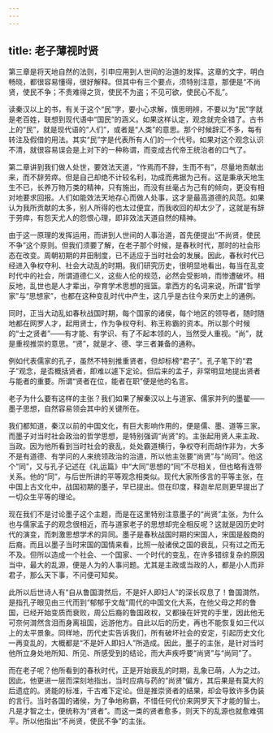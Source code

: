 ```yaml
---
---
---
```

title: 老子薄视时贤
---




第三章是将天地自然的法则，引申应用到人世间的治道的发挥。这章的文字，明白畅晓，都很容易懂得，很好解释。但其中有三个要点，须特别注意，那便是“不尚贤，使民不争；不贵难得之货，使民不为盗；不见可欲，使民心不乱”。

读秦汉以上的书，有关于这个“民”字，要小心求解，慎思明辨，不要以为“民”字就是老百姓，联想到现代语中“国民”的涵义。如果这样认定，观念就完全错了。古书上的“民”，就是现代语的“人们”，或者是“人类”的意思。那个时候辞汇不多，每有转注及假借的用法。其实“民”字是代表所有人们的一个代号。如果对这个观念认识不清，就很容易误会是上对下的一种称谓，而变成古代帝王统治者的口气了。

第二章讲到我们做人处世，要效法天道，“作焉而不辞，生而不有”，尽量地贡献出来，而不辞劳瘁。但是自己却绝不计较名利，功成而弗据为己有。这是秉承天地生生不已，长养万物万类的精神，只有施出，而没有丝毫占为己有的倾向，更没有相对地要求回报。人们如能效法天地存心而做人处事，这才是最高道德的风范。如果认为我所贡献的太多，别人所得的也太过便宜，而我收回的却太少了，这就是有辞于劳瘁，有怨天尤人的怨恨心理，即非效法天道自然的精神。

由于这一原理的发挥运用，而讲到人世间的人事治道，首先便提出“不尚贤，使民不争”这个原则。但我们须要了解，在老子那个时候，是春秋时代，那时的社会形态在改变。周朝初期的井田制度，已不适应于当时社会的发展。因此，春秋时代已经进入争权夺利、社会大动乱的时期。我们研究历史，很明显地看出，每当在乱变时代中的社会，所谓道德仁义，这些人伦的规范，必然会受影响，而惨遭破坏。相反地，乱世也是人才辈出，孕育学术思想的摇篮。拿西方的名词来说，所谓“哲学家”与“思想家”，也都在这种变乱时代中产生，这几乎是古往今来历史上的通例。

同时，正当大动乱如春秋战国时期，每个国家的诸侯，每个地区的领导者，随时随地都在网罗人才，起用贤士，作为争权夺利、称王称霸的资本。所以那个时候的“士之贤者”——有才能、有学识、有了不起本领的人，当然受人重视。“尚”，就是重视推崇的意思。“贤”，就是才、德、学三者兼备的通称。

例如代表儒家的孔子，虽然不特别推重贤者，但却标榜“君子”。孔子笔下的“君子”观念，是否概括贤者，即难以遽下定论。但后来的孟子，非常明显地提出贤者与能者的重要。所谓“贤者在位，能者在职”便是他的名言。

老子为什么要有这样的主张？我们如果了解秦汉以上与道家、儒家并列的墨翟——墨子思想，自然容易领会其中的关键所在。

我们都知道，秦汉以前的中国文化，有巨大影响作用的，便是儒、墨、道等三家。而墨子对当时社会政治的哲学思想，是特别强调“尚贤”的。主张起用贤人来主政、当政。因为他所看到当时社会的衰乱，处处霸道横行，争权夺利而胡作非为，大多不是有道德、有学问的人来统领政治的治道，所以他主张要“尚贤”与“尚同”。他这个“同”，又与孔子记述在《礼运篇》中“大同”思想的“同”不尽相关，但也略有连带关系。他的“同”，与后世所讲的平等观念相类似。现代大家所侈言的平等主张，在中国上古文化中，战国初期的墨子，早已提出。但在印度，释迦牟尼则更早提出了一切众生平等的理论。

现在我们不是讨论墨子这个主题，而是在这里特别注意墨子的“尚贤”主张，为什么也与儒家孟子的观念很相近，而与道家老子的思想却完全相反呢？这就是因历史时代的演变，而刺激思想学术的异同。墨子是春秋战国时期的宋国人，宋国是殷商的后裔。而且以墨子当时宋国的国情来看，比照一般诸侯之国的衰乱，只有过之而无不及。但所以造成一个社会、一个国家、一个时代的变乱，在许多错综复杂的原因当中，最大的乱源，便是人为的人事问题。尤其是主政或当政的人，都是小人而非君子，那么天下事，不问便可知矣。

此所以后世诗人有“自从鲁国潸然后，不是奸人即妇人”的深长叹息了！鲁国潸然，是指孔子眼见由三代而到“郁郁乎文哉”周代的中国文化大系，在他父母之邦的鲁国，已经开始变质而衰败，周公后裔的鲁国政权，又都操在奸党的手里，因此他无可奈何潸然含泪而身离祖国，远游他方。自此以后的历史，再也不能恢复如三代以上的太平景象。同样地，历代史实告诉我们，所有破坏社会的安定，引起历史文化一再变乱的，大概都是“不是奸人即妇人”所造成。因此，墨子的主张，是针对当时他所立身处地所知、所见、所感受到的结论，而大声疾呼要“尚贤”与“尚同”了。

而在老子呢？他所看到的春秋时代，正是开始衰乱的时期，乱象已萌，人为之过。因此，他更进一层而深刻地指出，当时应病与药的“尚贤”偏方，其后果是有莫大的后遗症的。贤能的标准，千古难下定论。但是推崇贤者的结果，却会导致许多伪装的言行。当时各国的诸侯，为了争地称霸，不惜任何代价来网罗天下才能的智士。凡是才智之士，便统称为“贤者”。而这一类的贤者愈多，则天下的乱源也就愈难弭平。所以他指出“不尚贤，使民不争”的主张。